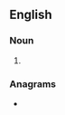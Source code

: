 ==English==

===Noun===
{{head|en|noun plural form}}

# {{plural of|melanin|lang=en}}

===Anagrams===
* {{anagrams|en|a=aeilmnns|Lemnians|linesman}}